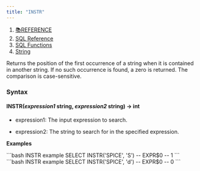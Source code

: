 ```yaml
---
title: "INSTR"
---
```


1. [📚REFERENCE](/reference)
2. [SQL Reference](/reference/sql-reference)
3. [SQL Functions](/reference/sql-reference/all-functions)
4. [String](/reference/sql-reference/all-functions/string)

Returns the position of the first occurrence of a string when it is contained in another string. If no such occurrence is found, a zero is returned. The comparison is case-sensitive.

### Syntax

#### INSTR(*expression1* string, *expression2* string) → int

* expression1: The input expression to search.

* expression2: The string to search for in the specified expression.

**Examples**

<CodeGroup>
  ```bash INSTR example
  SELECT INSTR('SPICE', 'S')
  -- EXPR$0
  -- 1
  ```
</CodeGroup>

<CodeGroup>
  ```bash INSTR example
  SELECT INSTR('SPICE', 'd')
  -- EXPR$0
  -- 0
  ```
</CodeGroup>
